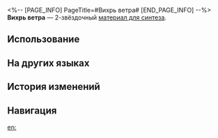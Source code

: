 <%-- [PAGE_INFO]
PageTitle=#Вихрь ветра#
[END_PAGE_INFO] --%>
{{Предмет Инфобокс
|id          = 181007
|Изображение = Предмет Вихрь ветра.png
|Тип         = Материал для синтеза
|Инвентарь   = Другие материалы
|Редкость    = 2
|Эффект      = 
|Описание    = Материал для синтеза уровня 2
|Источник1   = [[Облачная переправа: поражённые Марой солдаты и другие противники]]
|Источник2   = [[Разрушаемые предметы на Ярило-VI]]
|Источник3   = [[Владелец магазина]]
|Источник4   = [[Магазин в Административном районе]]
}}
{{Описание|Глаз бури остаётся неподвижным.<br />Даже в вакууме частицы, вовлечённые в вихрь, продолжают вращаться вокруг глаза бури.<br /><br />''- Смотри, они не остановятся, что бы ни случилось. Они просто крутятся и крутятся. Знаешь, что мне это напоминает?''<br />''- Освоение!''<br />''- ...Верно, Пом-Пом. Обещай мне, что наша первопроходческая экспедиция никогда не закончится.''}}
'''Вихрь ветра''' — 2-звёздочный [[Материалы для синтеза|материал для синтеза]].

==Использование==
{{Используется в создании}}

==На других языках==
{{На других языках
|en   = Vortex of Wind
|zhs  = 风之旋
|zht  = 風之旋
|ja   = 風の渦
|ko   = 바람의 소용돌이
|es   = Remolino de viento
|fr   = Vortex de vent
|ru   = Вихрь ветра
|th   = Vortex of Wind
|vi   = Lốc Xoáy
|de   = Vortex des Windes
|id   = Vortex of Wind
|pt   = Vórtice de Vento
}}

==История изменений==
{{История изменений|3.5}}

==Навигация==
{{Материалы синтеза Навбокс}}

[[en:]]